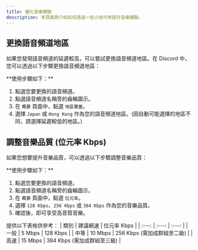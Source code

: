 ```yaml
---
title: 優化音樂體驗
description: 本頁面將介紹如何透過一些小技巧來提升音樂體驗。
---
```


## 更換語音頻道地區
如果您發現語音頻道的延遲較高，可以嘗試更換語音頻道地區。在 Discord 中，您可以透過以下步驟更換語音頻道地區：

<Tip>
**使用步驟如下：**

1. 點選您要更換的語音頻道。
2. 點選語音頻道名稱旁的齒輪圖示。
3. 在 `概要` 頁面中，點選 `地區覆蓋`。
4. 選擇 `Japan` 或 `Hong Kong` 作為您的語音頻道地區。(因自動可能選擇的地區不同，請選擇延遲較低的地區。)

</Tip>

## 調整音樂品質 (位元率 Kbps)
如果您想要提升音樂品質，可以透過以下步驟調整音樂品質：

<Tip>
**使用步驟如下：**

1. 點選您要更換的語音頻道。
2. 點選語音頻道名稱旁的齒輪圖示。
3. 在 `概要` 頁面中，點選 `位元率`。
4. 選擇 `128 Kbps`、`256 Kbps` 或 `384 Kbps` 作為您的音樂品質。
5. 確認後，即可享受高音質音樂。

</Tip>
提供以下表格供參考：
| 類別 | 建議網速 | 位元率 Kbps |
| :---: | :---: | :---: |
| 一般 | 5 Mbps | 128 Kbps |
| 中等 | 10 Mbps | 256 Kbps (需加成群組至二級) |
| 高速 | 15 Mbps | 384 Kbps (需加成群組至三級) |